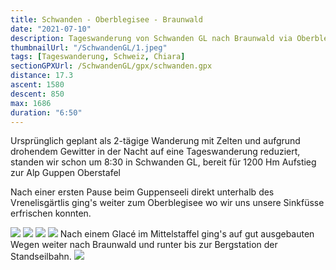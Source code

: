 ```yaml
---
title: Schwanden - Oberblegisee - Braunwald
date: "2021-07-10"
description: Tageswanderung von Schwanden GL nach Braunwald via Oberblegisee
thumbnailUrl: "/SchwandenGL/1.jpeg"
tags: [Tageswanderung, Schweiz, Chiara]
sectionGPXUrl: /SchwandenGL/gpx/schwanden.gpx
distance: 17.3
ascent: 1580
descent: 850
max: 1686
duration: "6:50"
---
```


Ursprünglich geplant als 2-tägige Wanderung mit Zelten und aufgrund drohendem Gewitter in der Nacht auf eine Tageswanderung reduziert, standen wir schon um 8:30 in Schwanden GL, bereit für 1200 Hm Aufstieg zur Alp Guppen Oberstafel

Nach einer ersten Pause beim Guppenseeli direkt unterhalb des Vrenelisgärtlis ging's weiter zum Oberblegisee wo wir uns unsere Sinkfüsse erfrischen konnten.

<Img src="/SchwandenGL/1.jpeg" d="Ostseite des Vrenelisgärtlis im Aufstieg" />
<Img src="/SchwandenGL/2.jpeg" d="" />
<Img src="/SchwandenGL/3.jpeg" d="" />
<Img
	src="/SchwandenGL/5.jpeg"
	d="Der Oberblegisee (mit anscheinend extrem viel Hochwasser!)"
/>
Nach einem Glacé im Mittelstaffel ging's auf gut ausgebauten Wegen weiter nach
Braunwald und runter bis zur Bergstation der Standseilbahn.
<Img
	src="/SchwandenGL/6.jpeg"
	d="Glärnisch inklusive grosser Menge Altschnee. Im Juli..."
/>
